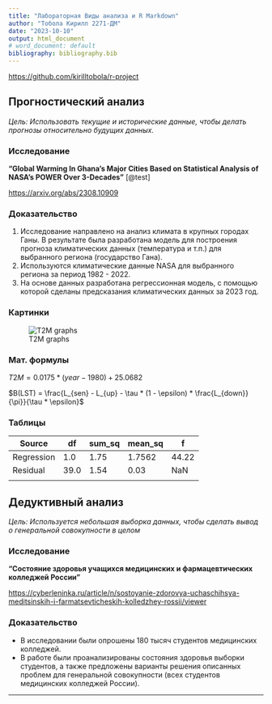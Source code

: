 ```yaml
---
title: "Лабораторная Виды анализа и R Markdown"
author: "Тобола Кирилл 2271-ДМ"
date: "2023-10-10"
output: html_document
# word_document: default
bibliography: bibliography.bib
---
```


<https://github.com/kirilltobola/r-project>

## Прогностический анализ

*Цель: Использовать текущие и исторические данные, чтобы делать прогнозы относительно будущих данных.*

### Исследование

**"Global Warming In Ghana's Major Cities Based on Statistical Analysis of NASA's POWER Over 3-Decades"** [@test]

<https://arxiv.org/abs/2308.10909>

### Доказательство

1.  Исследование направлено на анализ климата в крупных городах Ганы. В результате была разработана модель для построения прогноза климатических данных (температура и т.п.) для выбранного региона (государство Гана).
2.  Используются климатические данные NASA для выбранного региона за период 1982 - 2022.
3.  На основе данных разработана регрессионная модель, с помощью которой сделаны предсказания климатических данных за 2023 год.

### Картинки

![T2M graphs](pict.png)

### Мат. формулы

$T2M = 0.0175 * (year - 1980) + 25.0682$

$B(LST) = \frac{L_{sen} - L_{up} - \tau * (1 - \epsilon) * \frac{L_{down}}{\pi}}{\tau * \epsilon}$

### Таблицы

| Source     | df   | sum_sq | mean_sq | f     |
|------------|------|--------|---------|-------|
| Regression | 1.0  | 1.75   | 1.7562  | 44.22 |
| Residual   | 39.0 | 1.54   | 0.03    | NaN   |
|            |      |        |         |       |

## Дедуктивный анализ

*Цель: Используется небольшая выборка данных, чтобы сделать вывод о генеральной совокупности в целом*

### Исследование

**"Состояние здоровья учащихся медицинских и фармацевтических колледжей России"**

<https://cyberleninka.ru/article/n/sostoyanie-zdorovya-uchaschihsya-meditsinskih-i-farmatsevticheskih-kolledzhey-rossii/viewer>

### Доказательство

-   В исследовании были опрошены 180 тысяч студентов медицинских колледжей.
-   В работе были проанализированы состояния здоровья выборки студентов, а также предложены варианты решения описанных проблем для генеральной совокупности (всех студентов медицинских колледжей России).

------------------------------------------------------------------------
